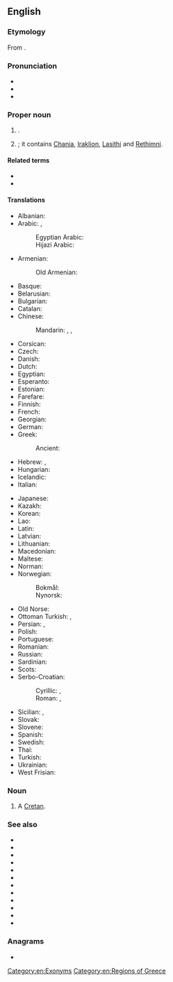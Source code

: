 {{also|crete|crête|Crète|Crête|-crete}}
==English==

===Etymology===
From {{der|en|grc|Κρήτη}}.

===Pronunciation===
* {{IPA|en|/kɹiːt/}}
* {{audio|en|LL-Q1860 (eng)-Vealhurl-Crete.wav |Audio (UK)}}
* {{rhymes|en|iːt|s=1}}

===Proper noun===
{{wikipedia}}
{{en-proper noun}}

# {{place|en|island|in the|sea/Mediterranean|and the largest|in|c/Greece}}.
# {{place|en|One of the 13 [[peripheries]] of <<c/Greece>>}}; it contains [[Chania]], [[Iraklion]], [[Lasithi]] and [[Rethimni]].

====Related terms====
* {{l|en|Cretan}}
* {{l|en|syncretism}}

====Translations====
{{trans-top|island}}
* Albanian: {{t|sq|Kreta}}
* Arabic: {{t|ar|كِرِيت|f}}, {{qualifier|archaic}} {{t|ar|إِقْرِيطْش|f}}
*: Egyptian Arabic: {{t|arz|كريت|f|tr=kerīt|sc=Arab}}
*: Hijazi Arabic: {{t|acw|كريت|f|tr=krīt|sc=Arab}}
* Armenian: {{t+|hy|Կրետե}}
*: Old Armenian: {{t|xcl|Կրետէ}}
* Basque: {{t|eu|Kreta}}
* Belarusian: {{t|be|Крыт|m}}
* Bulgarian: {{t|bg|Крит|m}}
* Catalan: {{t+|ca|Creta|f}}
* Chinese:
*: Mandarin: {{t+|cmn|克里特島}}, {{t+|cmn|克里特岛|tr=Kèlǐtedǎo}}, {{t|cmn|革哩底|tr=Gélǐdǐ}} {{q|dated}}
* Corsican: {{t|co|Creta|f}}
* Czech: {{t+|cs|Kréta|f}}
* Danish: {{t|da|Kreta}}
* Dutch: {{t+|nl|Kreta|n}}
* Egyptian: {{t-egy|kftyw|h=k:f-G4-N25}}
* Esperanto: {{t|eo|Kreto}}
* Estonian: {{t+|et|Kreeta}}
* Farefare: {{t|gur|Kereta}}
* Finnish: {{t+|fi|Kreeta}}
* French: {{t+|fr|Crète|f}}
* Georgian: {{t|ka|კრეტა}}
* German: {{t+|de|Kreta|n}}
* Greek: {{t+|el|Κρήτη|f}}
*: Ancient: {{t|grc|Κρήτη|f}}
* Hebrew: {{t+|he|כְּרֵתִים|m|tr=kretím}}, {{t+|he|כַּפְתּוֹר|m|tr=kaftór}} {{qualifier|biblical}}
* Hungarian: {{t+|hu|Kréta}}
* Icelandic: {{t+|is|Krít|f}}
* Italian: {{t+|it|Creta|f}}
{{trans-mid}}
* Japanese: {{t|ja|クレタ島|tr=Kureta-tō}}
* Kazakh: {{t|kk|Крит}}
* Korean: {{t|ko|크레타}}
* Lao: {{t|lo|ກະແລັດ}}
* Latin: {{t+|la|Creta|f}}
* Latvian: {{t|lv|Krēta|f}}
* Lithuanian: {{t|lt|Kreta|f}}
* Macedonian: {{t|mk|Крит|m}}
* Maltese: {{t|mt|Kreta}}
* Norman: {{t|nrf|Crête|f}}
* Norwegian:
*: Bokmål: {{t|nb|Kreta}}
*: Nynorsk: {{t|nn|Kreta}}
* Old Norse: {{t|non|Krít|f}}
* Ottoman Turkish: {{t|ota|گریت|tr=Girît|sc=ota-Arab}}, {{t|ota|گرید|tr=Girît|sc=ota-Arab}}
* Persian: {{t+|fa|کرت|tr=Keret|sc=fa-Arab}}, {{qualifier|archaic}} {{t|fa|اقریطس|tr=eqrits|sc=fa-Arab}}
* Polish: {{t+|pl|Kreta|f}}
* Portuguese: {{t|pt|Creta|f}}
* Romanian: {{t|ro|Creta|f}}
* Russian: {{t+|ru|Крит|m}}
* Sardinian: {{t|sc|Creta|f}}
* Scots: {{t|sco|Crete}}
* Serbo-Croatian:
*: Cyrillic: {{t|sh|Крета|f}}, {{t|sh|Крит|m}}
*: Roman: {{t+|sh|Kreta|f}}, {{t|sh|Krit|m}}
* Sicilian: {{t|scn|Crita|f}}, {{t|scn|Creta|f}}
* Slovak: {{t|sk|Kréta}}
* Slovene: {{t+|sl|Kréta|f}}
* Spanish: {{t|es|Creta}}
* Swedish: {{t|sv|Kreta}}
* Thai: {{t|th|ครีต}}
* Turkish: {{t+|tr|Girit}}
* Ukrainian: {{t|uk|Крит|m}}
* West Frisian: {{t|fy|Kreta|n}}
{{trans-bottom}}

===Noun===
{{en-noun}}

# {{lb|en|archaic}} A [[Cretan]].

===See also===
* {{l|en|Attica}}
* {{l|en|Central Greece}}
* {{l|en|Central Macedonia}}
* {{l|en|East Macedonia and Thrace}}
* {{l|en|Epirus}}
* {{l|en|Ionian Islands}}
* {{l|en|North Aegean}}
* {{l|en|Peloponnese}}
* {{l|en|South Aegean}}
* {{l|en|Thessaly}}
* {{l|en|West Greece}}
* {{l|en|West Macedonia}}

===Anagrams===
* {{anagrams|en|a=ceert|erect|recte|terce}}

[[Category:en:Exonyms]]
[[Category:en:Regions of Greece]]